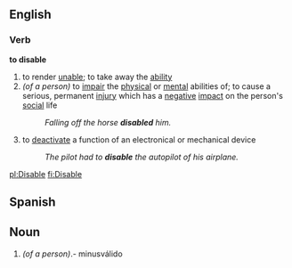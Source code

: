 ==English==
===Verb===
'''to disable'''
# to render [[unable]]; to take away the [[ability]]
# ''(of a person)'' to [[impair]] the [[physical]] or [[mental]] abilities of; to cause a serious, permanent [[injury]] which has a [[negative]] [[impact]] on the person's [[social]] life
#:''Falling off the horse '''disabled''' him.''
# to [[deactivate]] a function of an electronical or mechanical device
#:''The pilot had to '''disable''' the autopilot of his airplane.''

[[pl:Disable]]
[[fi:Disable]]

==Spanish==
==Noun==
# ''(of a person)''.- minusválido